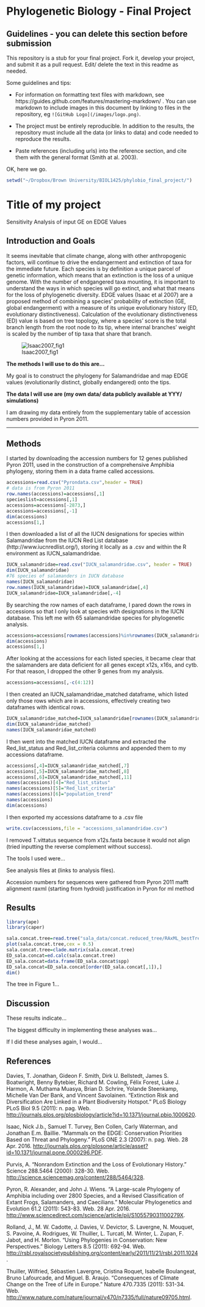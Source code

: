 # Phylogenetic Biology - Final Project

## Guidelines - you can delete this section before submission

This repository is a stub for your final project. Fork it, develop your project, and submit it as a pull request. Edit/ delete the text in this readme as needed.

Some guidelines and tips:

- For information on formatting text files with markdown, see https://guides.github.com/features/mastering-markdown/ . You can use markdown to include images in this document by linking to files in the repository, eg `![GitHub Logo](/images/logo.png)`.

- The project must be entirely reproducible. In addition to the results, the repository must include all the data (or links to data) and code needed to reproduce the results.

- Paste references (including urls) into the reference section, and cite them with the general format (Smith at al. 2003).

OK, here we go.
```r
setwd("~/Dropbox/Brown University/BIOL1425/phylobio_final_project/")
```

# Title of my project

Sensitivity Analysis of input GE on EDGE Values

## Introduction and Goals

It seems inevitable that climate change, along with other anthropogenic factors, will continue to drive the endangerment and extinction of taxa for the immediate future. Each species is by definition a unique parcel of genetic information, which means that an extinction is the loss of a unique genome. With the number of endgangered taxa mounting, it is important to understand the ways in which species will go extinct, and what that means for the loss of phylogenetic diversity. EDGE values (Isaac et al 2007) are a proposed method of combining a species' probability of extinction (GE, global endangerment) with a measure of its unique evolutionary history (ED, evolutionary distinctiveness). Calculation of the evolutionary distinctiveness (ED) value is based on tree topology, where a species' score is  the total branch length from the root node to its tip, where internal branches' weight is scaled by the number of tip taxa that share that branch.

![Isaac2007_fig1](Isaac_fig1.png)


__**The methods I will use to do this are...**__

My goal is to construct the phylogeny for Salamandridae and map EDGE values (evolutionarily distinct, globally endangered) onto the tips.  


__**The data I will use are (my own data/ data publicly available at YYY/ simulations)**__

I am drawing my data entirely from the supplementary table of accession numbers provided in Pyron 2011.

____________

## Methods

I started by downloading the accession numbers for 12 genes published Pyron 2011, used in the construction of a comprehensive Amphibia phylogeny, storing them in a data frame called accessions.  

```r
accessions=read.csv("Pyrondata.csv",header = TRUE)
# data is from Pyron 2011
row.names(accessions)=accessions[,1]
specieslist=accessions[,1]
accessions=accessions[-2873,]
accessions=accessions[,-1]
dim(accessions)
accessions[1,]

```
I then downloaded a list of all the IUCN designations for species within Salamandridae from the IUCN Red List database (http://www.iucnredlist.org/), storing it locally as a .csv and within the R environment as IUCN_salamandridae.
```r
IUCN_salamandridae=read.csv("IUCN_salamandridae.csv", header = TRUE)
dim(IUCN_salamandridae)
#76 species of salamanders in IUCN database
names(IUCN_salamandridae)
row.names(IUCN_salamandridae)=IUCN_salamandridae[,4]
IUCN_salamandridae=IUCN_salamandridae[,-4]
```
By searching the row names of each dataframe, I pared down the rows in accessions so that I only look at species with designations in the IUCN database. This left me with 65 salamandridae species for phylogenetic analysis.
```r
accessions=accessions[rownames(accessions)%in%rownames(IUCN_salamandridae),]
dim(accessions)
accessions[1,]
```
After looking at the accessions for each listed species, it became clear that the salamanders are data deficient for all genes except x12s, x16s, and cytb. For that reason, I dropped the other 9 genes from my analysis.
```r
accessions=accessions[,-c(4:12)]
```
I then created an IUCN_salamandridae_matched dataframe, which listed only those rows which are in accessions, effectively creating two dataframes with identical rows.
```r
IUCN_salamandridae_matched=IUCN_salamandridae[rownames(IUCN_salamandridae)%in%rownames(accessions),]
dim(IUCN_salamandridae_matched)
names(IUCN_salamandridae_matched)
```
I then went into the matched IUCN dataframe and extracted the Red_list_status and Red_list_criteria columns and appended them to my accessions dataframe. 
```r
accessions[,4]=IUCN_salamandridae_matched[,7]
accessions[,5]=IUCN_salamandridae_matched[,8]
accessions[,6]=IUCN_salamandridae_matched[,11]
names(accessions)[4]="Red_list_status"
names(accessions)[5]="Red_list_criteria"
names(accessions)[6]="population_trend"
names(accessions)
dim(accessions)

```
I then exported my accessions dataframe to a .csv file
```r
write.csv(accessions,file = "accessions_salamandridae.csv")
```
I removed T.vittatus sequence from x12s.fasta because it would not align (tried inputting the reverse complement without success).

The tools I used were... 

See analysis files at (links to analysis files).

Accession numbers for sequences were gathered from Pyron 2011
mafft alignment
raxml (starting from hydroid)
  justification in Pyron for ml method
  
## Results

```r
library(ape)
library(caper)

sala.concat.tree=read.tree("sala_data/concat.reduced_tree/RAxML_bestTree.concat.reduced_boot100")
plot(sala.concat.tree,cex = 0.5)
sala.concat.tree=clade.matrix(sala.concat.tree)
ED_sala.concat=ed.calc(sala.concat.tree)
ED_sala.concat=data.frame(ED_sala.concat$spp)
ED_sala.concat=ED_sala.concat[order(ED_sala.concat[,1]),]
dim()


```
The tree in Figure 1...

## Discussion

These results indicate...

The biggest difficulty in implementing these analyses was...

If I did these analyses again, I would...

## References

Davies, T. Jonathan, Gideon F. Smith, Dirk U. Bellstedt, James S. Boatwright, Benny Bytebier, Richard M. Cowling, Félix Forest, Luke J. Harmon, A. Muthama Muasya, Brian D. Schrire, Yolande Steenkamp, Michelle Van Der Bank, and Vincent Savolainen. "Extinction Risk and Diversification Are Linked in a Plant Biodiversity Hotspot." PLoS Biology PLoS Biol 9.5 (2011): n. pag. Web. <http://journals.plos.org/plosbiology/article?id=10.1371/journal.pbio.1000620>.

Isaac, Nick J.b., Samuel T. Turvey, Ben Collen, Carly Waterman, and Jonathan E.m. Baillie. "Mammals on the EDGE: Conservation Priorities Based on Threat and Phylogeny." PLoS ONE 2.3 (2007): n. pag. Web. 28 Apr. 2016. <http://journals.plos.org/plosone/article/asset?id=10.1371/journal.pone.0000296.PDF>.

Purvis, A. "Nonrandom Extinction and the Loss of Evolutionary History." Science 288.5464 (2000): 328-30. Web. <http://science.sciencemag.org/content/288/5464/328>.

Pyron, R. Alexander, and John J. Wiens. "A Large-scale Phylogeny of Amphibia including over 2800 Species, and a Revised Classification of Extant Frogs, Salamanders, and Caecilians." Molecular Phylogenetics and Evolution 61.2 (2011): 543-83. Web. 28 Apr. 2016. <http://www.sciencedirect.com/science/article/pii/S105579031100279X>.

Rolland, J., M. W. Cadotte, J. Davies, V. Devictor, S. Lavergne, N. Mouquet, S. Pavoine, A. Rodrigues, W. Thuiller, L. Turcati, M. Winter, L. Zupan, F. Jabot, and H. Morlon. "Using Phylogenies in Conservation: New Perspectives." Biology Letters 8.5 (2011): 692-94. Web. <http://rsbl.royalsocietypublishing.org/content/early/2011/11/21/rsbl.2011.1024>.

Thuiller, Wilfried, Sébastien Lavergne, Cristina Roquet, Isabelle Boulangeat, Bruno Lafourcade, and Miguel. B. Araujo. "Consequences of Climate Change on the Tree of Life in Europe." Nature 470.7335 (2011): 531-34. Web. <http://www.nature.com/nature/journal/v470/n7335/full/nature09705.html>.


